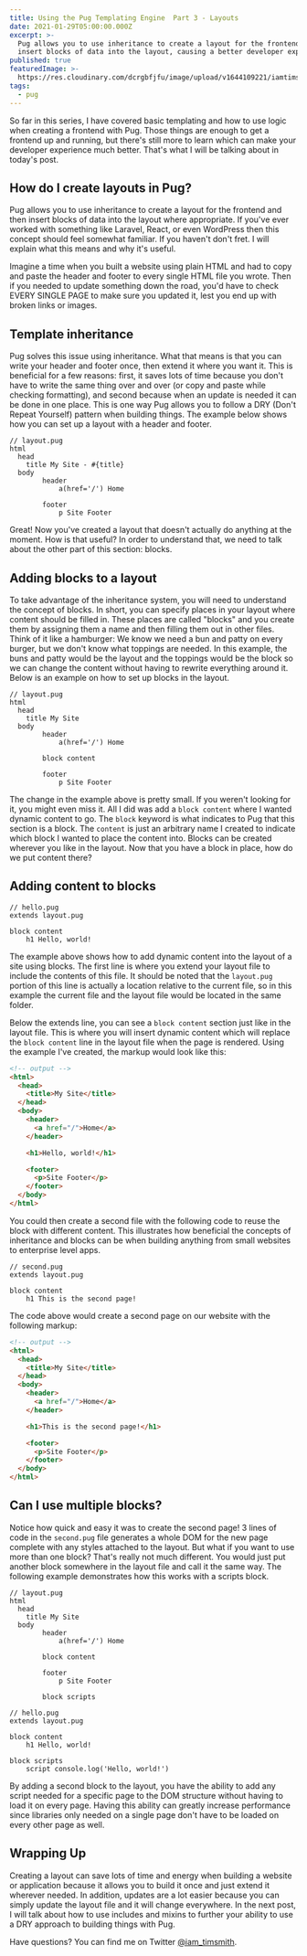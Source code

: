 ```yaml
---
title: Using the Pug Templating Engine  Part 3 - Layouts
date: 2021-01-29T05:00:00.000Z
excerpt: >-
  Pug allows you to use inheritance to create a layout for the frontend and then
  insert blocks of data into the layout, causing a better developer experience.
published: true
featuredImage: >-
  https://res.cloudinary.com/dcrgbfjfu/image/upload/v1644109221/iamtimsmith/using-the-pug-templating-engine-part-3_gdvw7m.jpg
tags:
  - pug
---
```


So far in this series, I have covered basic templating and how to use logic when creating a frontend with Pug. Those things are enough to get a frontend up and running, but there's still more to learn which can make your developer experience much better. That's what I will be talking about in today's post.

<Gif
  src="https://media.giphy.com/media/YXpp9YxWhyWBy/giphy.mp4"
  caption="Fred Z. Randall excited about going to mars in Rocketman."
/>

## How do I create layouts in Pug?

Pug allows you to use inheritance to create a layout for the frontend and then insert blocks of data into the layout where appropriate. If you've ever worked with something like Laravel, React, or even WordPress then this concept should feel somewhat familiar. If you haven't don't fret. I will explain what this means and why it's useful.

Imagine a time when you built a website using plain HTML and had to copy and paste the header and footer to every single HTML file you wrote. Then if you needed to update something down the road, you'd have to check EVERY SINGLE PAGE to make sure you updated it, lest you end up with broken links or images.

## Template inheritance

Pug solves this issue using inheritance. What that means is that you can write your header and footer once, then extend it where you want it. This is beneficial for a few reasons: first, it saves lots of time because you don't have to write the same thing over and over (or copy and paste while checking formatting), and second because when an update is needed it can be done in one place. This is one way Pug allows you to follow a DRY (Don't Repeat Yourself) pattern when building things. The example below shows how you can set up a layout with a header and footer.

```pug
// layout.pug
html
  head
    title My Site - #{title}
  body
		header
			a(href='/') Home

		footer
			p Site Footer
```

Great! Now you've created a layout that doesn't actually do anything at the moment. How is that useful? In order to understand that, we need to talk about the other part of this section: blocks.

<Gif
  src="https://media.giphy.com/media/ZgURe4CWXu8gBEpwYy/giphy.mp4"
  caption="What are we supposed to do now?"
/>

<EmailSignup />

## Adding blocks to a layout

To take advantage of the inheritance system, you will need to understand the concept of blocks. In short, you can specify places in your layout where content should be filled in. These places are called "blocks" and you create them by assigning them a name and then filling them out in other files. Think of it like a hamburger: We know we need a bun and patty on every burger, but we don't know what toppings are needed. In this example, the buns and patty would be the layout and the toppings would be the block so we can change the content without having to rewrite everything around it. Below is an example on how to set up blocks in the layout.

```pug
// layout.pug
html
  head
    title My Site
  body
		header
			a(href='/') Home

		block content

		footer
			p Site Footer
```

The change in the example above is pretty small. If you weren't looking for it, you might even miss it. All I did was add a `block content` where I wanted dynamic content to go. The `block` keyword is what indicates to Pug that this section is a block. The `content` is just an arbitrary name I created to indicate which block I wanted to place the content into. Blocks can be created wherever you like in the layout. Now that you have a block in place, how do we put content there?

## Adding content to blocks

```pug
// hello.pug
extends layout.pug

block content
	h1 Hello, world!
```

The example above shows how to add dynamic content into the layout of a site using blocks. The first line is where you extend your layout file to include the contents of this file. It should be noted that the `layout.pug` portion of this line is actually a location relative to the current file, so in this example the current file and the layout file would be located in the same folder.

Below the extends line, you can see a `block content` section just like in the layout file. This is where you will insert dynamic content which will replace the `block content` line in the layout file when the page is rendered. Using the example I've created, the markup would look like this:

```html
<!-- output -->
<html>
  <head>
    <title>My Site</title>
  </head>
  <body>
    <header>
      <a href="/">Home</a>
    </header>

    <h1>Hello, world!</h1>

    <footer>
      <p>Site Footer</p>
    </footer>
  </body>
</html>
```

You could then create a second file with the following code to reuse the block with different content. This illustrates how beneficial the concepts of inheritance and blocks can be when building anything from small websites to enterprise level apps.

```pug
// second.pug
extends layout.pug

block content
	h1 This is the second page!
```

The code above would create a second page on our website with the following markup:

```html
<!-- output -->
<html>
  <head>
    <title>My Site</title>
  </head>
  <body>
    <header>
      <a href="/">Home</a>
    </header>

    <h1>This is the second page!</h1>

    <footer>
      <p>Site Footer</p>
    </footer>
  </body>
</html>
```

## Can I use multiple blocks?

Notice how quick and easy it was to create the second page! 3 lines of code in the `second.pug` file generates a whole DOM for the new page complete with any styles attached to the layout. But what if you want to use more than one block? That's really not much different. You would just put another block somewhere in the layout file and call it the same way. The following example demonstrates how this works with a scripts block.

```pug
// layout.pug
html
  head
    title My Site
  body
		header
			a(href='/') Home

		block content

		footer
			p Site Footer

		block scripts
```

```pug
// hello.pug
extends layout.pug

block content
	h1 Hello, world!

block scripts
	script console.log('Hello, world!')
```

By adding a second block to the layout, you have the ability to add any script needed for a specific page to the DOM structure without having to load it on every page. Having this ability can greatly increase performance since libraries only needed on a single page don't have to be loaded on every other page as well.

## Wrapping Up

Creating a layout can save lots of time and energy when building a website or application because it allows you to build it once and just extend it wherever needed. In addition, updates are a lot easier because you can simply update the layout file and it will change everywhere. In the next post, I will talk about how to use includes and mixins to further your ability to use a DRY approach to building things with Pug.

Have questions? You can find me on Twitter [@iam_timsmith](https://www.twitter.com/iam_timsmith).
